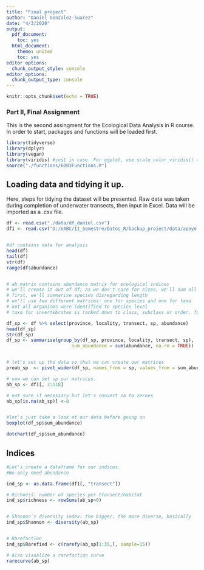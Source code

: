```yaml
---
title: "Final project"
author: "Daniel Gonzalez-Suarez"
date: "4/3/2020"
output: 
  pdf_document: 
    toc: yes
  html_document: 
    theme: united
    toc: yes
editor options:
  chunk_output_style: console
editor_options: 
  chunk_output_type: console
---
```


```r
knitr::opts_chunk$set(echo = TRUE)
```

### Part II, Final Assignment
This is the second assingment for the Ecological Data Analysis in R course. In order to start, packages and functions will be loaded first.
```r
library(tidyverse)
library(dplyr)
library(vegan)
library(viridis) #just in case. For ggplot, use scale_color_viridis() and scale_fill_viridis() magma, plasma, inferno, viridis
source("./functions/6003Functions.R")
```

## Loading data and tidying it up.

Here, steps for tidying the dataset will be presented. Raw data was taken during completion of underwater transects, then input in Excel. Data will be imported as a .csv file.  

```r
df <- read.csv("./data/df_daniel.csv")
df1 <- read.csv("D:/UABC/II_Semestre/Datos_R/backup_project/data/apoyo.csv")


#df contains data for analysis
head(df)
tail(df)
str(df)
range(df$abundance)


# ab_matrix contains abundance matrix for ecological indices
# we'll create it out of df; as we don't care for sizes, we'll sum all abundances for each species on for province, site and transect
# first, we'll summarise species disregarding length
# we'll use two different matrices: one for species and one for taxa
# not all organisms were identified to species level
# taxa for invertebrates is ranked down to class, subclass or order. for fish, taxa equals family.

df_sp <- df %>% select(province, locality, transect, sp, abundance)
head(df_sp)
str(df_sp)
df_sp <- summarise(group_by(df_sp, province, locality, transect, sp),
                        sum_abundance = sum(abundance, na.rm = TRUE))


# let's set up the data so that we can create our matrices 
preab_sp  <- pivot_wider(df_sp, names_from = sp, values_from = sum_abundance)

# now we can set up our matrices. 
ab_sp <- df1[, 2:118] 

# not sure if necessary but let's convert na to zeroes
ab_sp[is.na(ab_sp)] <-0 


#let's just take a look at our data before going on
boxplot(df_sp$sum_abundance)

dotchart(df_sp$sum_abundance)

```



## Indices

```r

#Let's create a dataframe for our indices.
#We only need abundance

ind_sp <- as.data.frame(df1[, "transect"])

# Richness: number of species per transect/habitat
ind_sp$richness <- rowSums(ab_sp>0)


# Shannon´s diversity index: the bigger, the more diverse, basically 
ind_sp$Shannon <- diversity(ab_sp) 


# Rarefaction
ind_sp$Rarefied <- c(rarefy(ab_sp[1:35,], sample=15))

# Also visualize a rarefaction curve
rarecurve(ab_sp)

```


